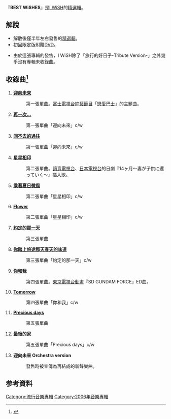 {{Infobox Album |
| Name       = BEST WiSHES
| Type       = [[精選輯|精選輯]]
| Artist     = [[I_WiSH|I WiSH]]
| Released   = 2006年2月8日
| Recorded   = 
| Genre      = [[J-POP|J-POP]]
| Length     = 
| Label      = [[SME_Records|SME Records]]
| Producer   = 
| Reviews    = 
| Chart position= * 週間最高順位17位（[[公信榜|公信榜]]）
| Certification = 
| Last album = [[WISH_(I_WiSH)|WISH (I WiSH)]]<br/>（2005年）
| This album = '''BEST WiSHES'''<br/>（2006年）
| Next album = [[The_Complete_Collection_of_I_WiSH|The Complete Collection of I WiSH]] <br /> （2008年）  |}}

『'''BEST WiSHES'''』是[[I_WiSH|I WiSH]]的[[精選輯|精選輯]]。

== 解說 ==
* 解散後僅半年左右發售的[[精選輯|精選輯]]。
* 初回限定版附贈[[DVD|DVD]]。
<!--批評部分改為注釋-->
<!--* 雖然說是精選輯，但實質上只是將在活動情間發售的單曲的收錄曲全部集合起來，打著『再結成的新曲』的名號卻其實只是出道曲的重製版，內容相當粗糙，連在支持者之間都存在著批評。事實上，較強的意圖為因為單曲的[[Copy_Control|CCCD]]解除和幾乎等同於絕版，而將難以在店家出售的單曲coupling曲全部整理製作成一張專輯。是因為成員的意思而發售的可能性相當低。-->
*由於這張專輯的發售，I WiSH除了「旅行的好日子-Tribute Version-」之外幾乎沒有專輯未收錄曲。
<!--但是，可說是知名歌曲的知名歌曲只有「[[迎向未來|迎向未來]]」、完全沒收錄任何前兩張專輯中的專輯收錄曲而和「精選」有段距離的選曲、同時期有[[倖田來未|倖田來未]]及[[SPITZ|SPITZ]]等大前輩的精選輯發售新聞搶先在前、又幾乎沒有進行任何促銷活動等等原因導致了銷售量並不佳。-->

== 收錄曲<ref>{{Cite web |url=http://www.sonymusic.co.jp/Music/Arch/SMER/IWiSH/SECL-343/index.html |title=存档副本 |accessdate=2010-06-19 |archive-date=2007-12-08 |archive-url=https://web.archive.org/web/20071208063935/http://www.sonymusic.co.jp/Music/Arch/SMER/IWiSH/SECL-343/index.html |dead-url=no }}</ref> ==
#'''[[迎向未來|迎向未來]]'''
#:第一張單曲。[[富士電視台|富士電視台]][[綜藝節目|綜藝節目]]「[[戀愛巴士|戀愛巴士]]」的主題曲。
#'''[[迎向未來|再一次…]]'''
#:第一張單曲「迎向未來」c/w
#'''[[迎向未來|回不去的過往]]'''
#:第一張單曲「迎向未來」c/w
#'''[[星星相印|星星相印]]'''
#:第二張單曲。[[讀賣電視台|讀賣電視台]]、[[日本電視台|日本電視台]]的日劇『14ヶ月〜妻が子供に還っていく〜』插入歌。
#'''[[星星相印|乘著夏日微風]]'''
#:第二張單曲「星星相印」c/w
#'''[[星星相印|Flower]]'''
#:第二張單曲「星星相印」c/w
#'''[[約定的那一天|約定的那一天]]'''
#:第三張單曲
#'''[[約定的那一天|你踏上旅途那天春天的味道]]'''
#:第三張單曲「約定的那一天」c/w
#'''[[你和我|你和我]]'''
#:第四張單曲。[[東京電視台|東京電視台]][[動畫|動畫]]『SD GUNDAM FORCE』ED曲。
#'''[[你和我|Tomorrow]]'''
#:第四張單曲「你和我」c/w
#'''[[Precious_days|Precious days]]'''
#:第五張單曲
#'''[[Precious_days|最後的家]]'''
#:第五張單曲「Precious days」c/w
#'''迎向未來 Orchestra version'''
#:發售時被宣傳為再結成的新錄樂曲。
<!--有很多歌迷因為這樣的消息而對新曲相當期待，不過由於內容並無法確認是否要再結成，且單單只是重新編曲而已，因而有許多人感到失望。而且這個版本本身並沒有得到太好的評價，大多數的意見認為果然只是將原曲冷飯熱炒而已-->

== 参考資料 ==
{{reflist}}

[[Category:流行音樂專輯|Category:流行音樂專輯]]
[[Category:2006年音樂專輯|Category:2006年音樂專輯]]

{{I WiSH}}